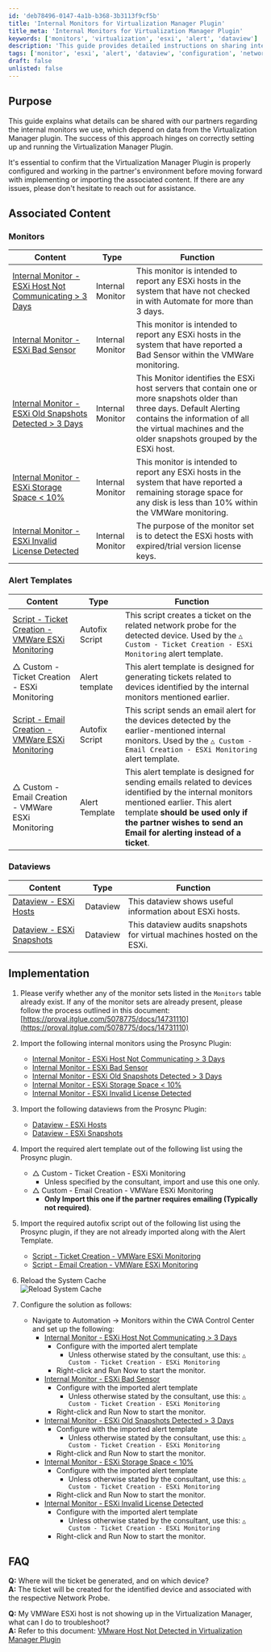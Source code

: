 ```yaml
---
id: 'deb78496-0147-4a1b-b368-3b3113f9cf5b'
title: 'Internal Monitors for Virtualization Manager Plugin'
title_meta: 'Internal Monitors for Virtualization Manager Plugin'
keywords: ['monitors', 'virtualization', 'esxi', 'alert', 'dataview']
description: 'This guide provides detailed instructions on sharing internal monitor details with partners regarding the Virtualization Manager plugin. It includes setup, implementation steps, and associated content for monitoring ESXi hosts.'
tags: ['monitor', 'esxi', 'alert', 'dataview', 'configuration', 'networking']
draft: false
unlisted: false
---
```

## Purpose

This guide explains what details can be shared with our partners regarding the internal monitors we use, which depend on data from the Virtualization Manager plugin. The success of this approach hinges on correctly setting up and running the Virtualization Manager Plugin.

It's essential to confirm that the Virtualization Manager Plugin is properly configured and working in the partner's environment before moving forward with implementing or importing the associated content. If there are any issues, please don't hesitate to reach out for assistance.

## Associated Content

### Monitors

| Content                                                                                       | Type            | Function                                                                                                                                                           |
|-----------------------------------------------------------------------------------------------|-----------------|--------------------------------------------------------------------------------------------------------------------------------------------------------------------|
| [Internal Monitor - ESXi Host Not Communicating > 3 Days](https://proval.itglue.com/DOC-5078775-10098752) | Internal Monitor | This monitor is intended to report any ESXi hosts in the system that have not checked in with Automate for more than 3 days.                                   |
| [Internal Monitor - ESXi Bad Sensor](https://proval.itglue.com/DOC-5078775-10098675)         | Internal Monitor | This monitor is intended to report any ESXi hosts in the system that have reported a Bad Sensor within the VMWare monitoring.                                   |
| [Internal Monitor - ESXi Old Snapshots Detected > 3 Days](https://proval.itglue.com/DOC-5078775-10390971) | Internal Monitor | This Monitor identifies the ESXi host servers that contain one or more snapshots older than three days. Default Alerting contains the information of all the virtual machines and the older snapshots grouped by the ESXi host. |
| [Internal Monitor - ESXi Storage Space \< 10%](https://proval.itglue.com/DOC-5078775-10098750) | Internal Monitor | This monitor is intended to report any ESXi hosts in the system that have reported a remaining storage space for any disk is less than 10% within the VMWare monitoring. |
| [Internal Monitor - ESXi Invalid License Detected](https://proval.itglue.com/DOC-5078775-13433276) | Internal Monitor | The purpose of the monitor set is to detect the ESXi hosts with expired/trial version license keys.                                                              |

### Alert Templates

| Content                                                                                               | Type            | Function                                                                                                                                                                                                                     |
|-------------------------------------------------------------------------------------------------------|-----------------|------------------------------------------------------------------------------------------------------------------------------------------------------------------------------------------------------------------------------|
| [Script - Ticket Creation - VMWare ESXi Monitoring](https://proval.itglue.com/DOC-5078775-10689215) | Autofix Script  | This script creates a ticket on the related network probe for the detected device. Used by the `△ Custom - Ticket Creation - ESXi Monitoring` alert template.                                                             |
| △ Custom - Ticket Creation - ESXi Monitoring                                                          | Alert template   | This alert template is designed for generating tickets related to devices identified by the internal monitors mentioned earlier.                                                                                         |
| [Script - Email Creation - VMWare ESXi Monitoring](https://proval.itglue.com/DOC-5078775-13747854) | Autofix Script  | This script sends an email alert for the devices detected by the earlier-mentioned internal monitors. Used by the `△ Custom - Email Creation - ESXi Monitoring` alert template.                                             |
| △ Custom - Email Creation - VMWare ESXi Monitoring                                                   | Alert Template   | This alert template is designed for sending emails related to devices identified by the internal monitors mentioned earlier. This alert template **should be used only if the partner wishes to send an Email for alerting instead of a ticket**. |

### Dataviews

| Content                                                                                   | Type      | Function                                                                                                 |
|-------------------------------------------------------------------------------------------|-----------|----------------------------------------------------------------------------------------------------------|
| [Dataview - ESXi Hosts](https://proval.itglue.com/DOC-5078775-8249221)                  | Dataview  | This dataview shows useful information about ESXi hosts.                                               |
| [Dataview - ESXi Snapshots](https://proval.itglue.com/DOC-5078775-14929537)            | Dataview  | This dataview audits snapshots for virtual machines hosted on the ESXi.                                |

## Implementation

1. Please verify whether any of the monitor sets listed in the `Monitors` table already exist. If any of the monitor sets are already present, please follow the process outlined in this document: [https://proval.itglue.com/5078775/docs/14731110](https://proval.itglue.com/5078775/docs/14731110)

2. Import the following internal monitors using the Prosync Plugin:
   - [Internal Monitor - ESXi Host Not Communicating > 3 Days](https://proval.itglue.com/DOC-5078775-10098752)
   - [Internal Monitor - ESXi Bad Sensor](https://proval.itglue.com/DOC-5078775-10098675)
   - [Internal Monitor - ESXi Old Snapshots Detected > 3 Days](https://proval.itglue.com/DOC-5078775-10390971)
   - [Internal Monitor - ESXi Storage Space \< 10%](https://proval.itglue.com/DOC-5078775-10098750)
   - [Internal Monitor - ESXi Invalid License Detected](https://proval.itglue.com/DOC-5078775-13433276)

3. Import the following dataviews from the Prosync Plugin:
   - [Dataview - ESXi Hosts](https://proval.itglue.com/DOC-5078775-8249221)
   - [Dataview - ESXi Snapshots](https://proval.itglue.com/DOC-5078775-14929537)

4. Import the required alert template out of the following list using the Prosync plugin.
   - △ Custom - Ticket Creation - ESXi Monitoring
     - Unless specified by the consultant, import and use this one only.
   - △ Custom - Email Creation - VMWare ESXi Monitoring
     - **Only Import this one if the partner requires emailing (Typically not required)**.

5. Import the required autofix script out of the following list using the Prosync plugin, if they are not already imported along with the Alert Template.
   - [Script - Ticket Creation - VMWare ESXi Monitoring](https://proval.itglue.com/DOC-5078775-10689215)
   - [Script - Email Creation - VMWare ESXi Monitoring](https://proval.itglue.com/DOC-5078775-13747854)

6. Reload the System Cache  
   ![Reload System Cache](../../static/img/ESXi-Virtualization-Manager-Customized-Monitoring/image_1.png)

7. Configure the solution as follows:
   - Navigate to Automation → Monitors within the CWA Control Center and set up the following:
     - [Internal Monitor - ESXi Host Not Communicating > 3 Days](https://proval.itglue.com/DOC-5078775-10098752)
       - Configure with the imported alert template
         - Unless otherwise stated by the consultant, use this: `△ Custom - Ticket Creation - ESXi Monitoring`
       - Right-click and Run Now to start the monitor.
     - [Internal Monitor - ESXi Bad Sensor](https://proval.itglue.com/DOC-5078775-10098675)
       - Configure with the imported alert template
         - Unless otherwise stated by the consultant, use this: `△ Custom - Ticket Creation - ESXi Monitoring`
       - Right-click and Run Now to start the monitor.
     - [Internal Monitor - ESXi Old Snapshots Detected > 3 Days](https://proval.itglue.com/DOC-5078775-10390971)
       - Configure with the imported alert template
         - Unless otherwise stated by the consultant, use this: `△ Custom - Ticket Creation - ESXi Monitoring`
       - Right-click and Run Now to start the monitor.
     - [Internal Monitor - ESXi Storage Space \< 10%](https://proval.itglue.com/DOC-5078775-10098750)
       - Configure with the imported alert template
         - Unless otherwise stated by the consultant, use this: `△ Custom - Ticket Creation - ESXi Monitoring`
       - Right-click and Run Now to start the monitor.
     - [Internal Monitor - ESXi Invalid License Detected](https://proval.itglue.com/DOC-5078775-13433276)
       - Configure with the imported alert template
         - Unless otherwise stated by the consultant, use this: `△ Custom - Ticket Creation - ESXi Monitoring`
       - Right-click and Run Now to start the monitor.

## FAQ

**Q:** Where will the ticket be generated, and on which device?  
**A:** The ticket will be created for the identified device and associated with the respective Network Probe.

**Q:** My VMWare ESXi host is not showing up in the Virtualization Manager, what can I do to troubleshoot?  
**A:** Refer to this document: [VMware Host Not Detected in Virtualization Manager Plugin](https://proval.itglue.com/DOC-5078775-11901041)











